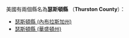 美國有兩個縣名為'''瑟斯頓縣''' （'''Thurston County'''）：
* [[瑟斯頓縣_(內布拉斯加州)|瑟斯頓縣 (內布拉斯加州)]]
* [[瑟斯頓縣_(華盛頓州)|瑟斯頓縣 (華盛頓州)]]
{{disambig|S瑟斯頓縣|Cat=四字县名消歧义}}